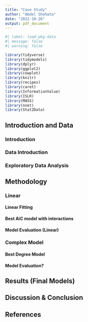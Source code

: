 ```yaml
---
title: "Case Study"
author: "Abdel Shehata"
date: "2022-10-26"
output: pdf_document
---
```


```r
#| label: load-pkg-data
#| message: false
#| warning: false

library(tidyverse)
library(tidymodels)
library(dplyr)
library(ggplot2)
library(cowplot)
library(knitr)
library(recipes)
library(caret)
library(InformationValue)
library(ISLR)
library(MASS)
library(nnet)
library(Stat2Data)
```

## Introduction and Data

### Introduction



### Data Introduction




### Exploratory Data Analysis



## Methodology

### Linear 

#### Linear Fitting


#### Best AiC model with interactions


#### Model Evaluation (Linear)


### Complex Model 

#### Best Degree Model

#### Model Evaluation?








## Results (Final Models)



## Discussion & Conclusion 



## References